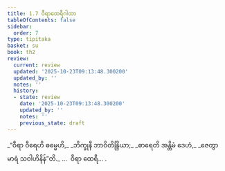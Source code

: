 ```yaml
---
title: 1.7 ဝီရာထေရီဂါထာ
tableOfContents: false
sidebar:
  order: 7
type: tipitaka
basket: su
book: th2
review:
  current: review
  updated: '2025-10-23T09:13:48.300200'
  updated_by: ''
  notes: ''
  history:
  - state: review
    date: '2025-10-23T09:13:48.300200'
    updated_by: ''
    notes: ''
    previous_state: draft
---
```



<ReviewStatus review={frontmatter.review} showDetails={true} />

<HypothesisAnnotation frontmatter={frontmatter} />

<DynamicBreadcrumb />

<Division number="7" book="th2" e="ch" v="19" p="378">

<Paragraph number="14" type="verses" book="th2">
_“ဝီရာ ဝီရေဟိ ဓမ္မေဟိ,_  
_ဘိက္ခုနီ ဘာဝိတိန္ဒြိယာ;_  
_ဓာရေတိ အန္တိမံ ဒေဟံ,_  
_ဇေတွာ မာရံ သဝါဟိနိန်”တိ._  


</Paragraph>
</Division>

<Paragraph number="15" type="center" book="th2">
…  ဝီရာ ထေရီ… .
</Paragraph>